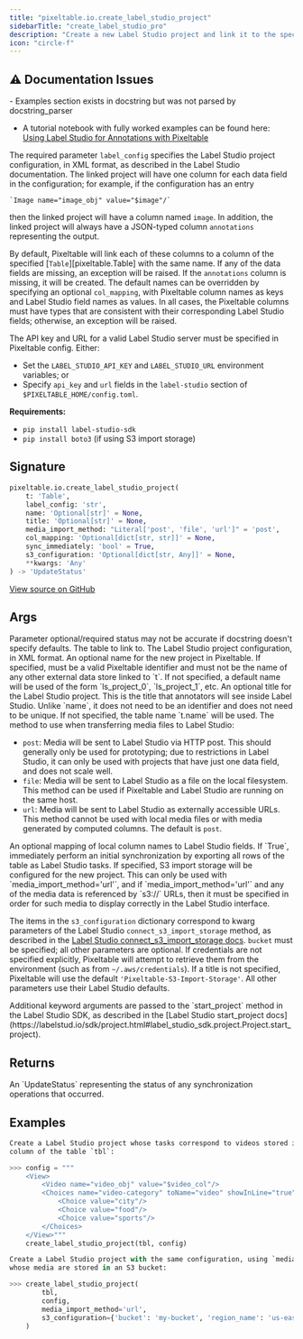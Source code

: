 ```yaml
---
title: "pixeltable.io.create_label_studio_project"
sidebarTitle: "create_label_studio_pro"
description: "Create a new Label Studio project and link it to the specified [`Table`][pixeltable.Table]."
icon: "circle-f"
---
```

## ⚠️ Documentation Issues

<Warning>
- Examples section exists in docstring but was not parsed by docstring_parser
</Warning>

- A tutorial notebook with fully worked examples can be found here: [Using Label Studio for Annotations with Pixeltable](https://pixeltable.readme.io/docs/label-studio)

The required parameter `label_config` specifies the Label Studio project configuration, in XML format, as described in the Label Studio documentation. The linked project will have one column for each data field in the configuration; for example, if the configuration has an entry

    `Image name="image_obj" value="$image"/`

then the linked project will have a column named `image`. In addition, the linked project will always have a JSON-typed column `annotations` representing the output.

By default, Pixeltable will link each of these columns to a column of the specified \[`Table`\]\[pixeltable.Table\] with the same name. If any of the data fields are missing, an exception will be raised. If the `annotations` column is missing, it will be created. The default names can be overridden by specifying an optional `col_mapping`, with Pixeltable column names as keys and Label Studio field names as values. In all cases, the Pixeltable columns must have types that are consistent with their corresponding Label Studio fields; otherwise, an exception will be raised.

The API key and URL for a valid Label Studio server must be specified in Pixeltable config. Either:

- Set the `LABEL_STUDIO_API_KEY` and `LABEL_STUDIO_URL` environment variables; or
- Specify `api_key` and `url` fields in the `label-studio` section of `$PIXELTABLE_HOME/config.toml`.

**Requirements:**

- `pip install label-studio-sdk`
- `pip install boto3` (if using S3 import storage)


## Signature

```python
pixeltable.io.create_label_studio_project(
    t: 'Table',
    label_config: 'str',
    name: 'Optional[str]' = None,
    title: 'Optional[str]' = None,
    media_import_method: "Literal['post', 'file', 'url']" = 'post',
    col_mapping: 'Optional[dict[str, str]]' = None,
    sync_immediately: 'bool' = True,
    s3_configuration: 'Optional[dict[str, Any]]' = None,
    **kwargs: 'Any'
) -> 'UpdateStatus'
```

<a href="https://github.com/pixeltable/pixeltable/blob/main/pixeltable/io/globals.py#L15" target="_self">View source on GitHub</a>

## Args

<Note>
Parameter optional/required status may not be accurate if docstring doesn't specify defaults.
</Note>

<ParamField path="t" type="Table" required>
  The table to link to.


</ParamField>

<ParamField path="label_config" type="str" required>
  The Label Studio project configuration, in XML format.


</ParamField>

<ParamField path="name" type="Optional[str]" >
  An optional name for the new project in Pixeltable. If specified, must be a valid Pixeltable identifier and must not be the name of any other external data store linked to `t`. If not specified, a default name will be used of the form `ls_project_0`, `ls_project_1`, etc.


</ParamField>

<ParamField path="title" type="Optional[str]" >
  An optional title for the Label Studio project. This is the title that annotators will see inside Label Studio. Unlike `name`, it does not need to be an identifier and does not need to be unique. If not specified, the table name `t.name` will be used.


</ParamField>

<ParamField path="media_import_method" type="Literal['post', 'file', 'url']" >
  The method to use when transferring media files to Label Studio:

- `post`: Media will be sent to Label Studio via HTTP post. This should generally only be used for prototyping; due to restrictions in Label Studio, it can only be used with projects that have just one data field, and does not scale well.
- `file`: Media will be sent to Label Studio as a file on the local filesystem. This method can be used if Pixeltable and Label Studio are running on the same host.
- `url`: Media will be sent to Label Studio as externally accessible URLs. This method cannot be used with local media files or with media generated by computed columns. The default is `post`.

</ParamField>

<ParamField path="col_mapping" type="Optional[dict[str, str]]" >
  An optional mapping of local column names to Label Studio fields.


</ParamField>

<ParamField path="sync_immediately" type="bool" >
  If `True`, immediately perform an initial synchronization by exporting all rows of the table as Label Studio tasks.


</ParamField>

<ParamField path="s3_configuration" type="Optional[dict[str, Any]]" >
  If specified, S3 import storage will be configured for the new project. This can only be used with `media_import_method='url'`, and if `media_import_method='url'` and any of the media data is referenced by `s3://` URLs, then it must be specified in order for such media to display correctly in the Label Studio interface.

The items in the `s3_configuration` dictionary correspond to kwarg parameters of the Label Studio `connect_s3_import_storage` method, as described in the [Label Studio connect_s3_import_storage docs](https://labelstud.io/sdk/project.html#label_studio_sdk.project.Project.connect_s3_import_storage). `bucket` must be specified; all other parameters are optional. If credentials are not specified explicitly, Pixeltable will attempt to retrieve them from the environment (such as from `~/.aws/credentials`). If a title is not specified, Pixeltable will use the default `'Pixeltable-S3-Import-Storage'`. All other parameters use their Label Studio defaults.


</ParamField>

<ParamField path="kwargs" type="Any" required>
  Additional keyword arguments are passed to the `start_project` method in the Label Studio SDK, as described in the [Label Studio start_project docs](https://labelstud.io/sdk/project.html#label_studio_sdk.project.Project.start_project).


</ParamField>

## Returns

<ResponseField name="return" type="any" required>
  An `UpdateStatus` representing the status of any synchronization operations that occurred.


</ResponseField>

## Examples

```python
Create a Label Studio project whose tasks correspond to videos stored in the `video_col`
column of the table `tbl`:

>>> config = """
    <View>
        <Video name="video_obj" value="$video_col"/>
        <Choices name="video-category" toName="video" showInLine="true">
            <Choice value="city"/>
            <Choice value="food"/>
            <Choice value="sports"/>
        </Choices>
    </View>"""
    create_label_studio_project(tbl, config)

Create a Label Studio project with the same configuration, using `media_import_method='url'`,
whose media are stored in an S3 bucket:

>>> create_label_studio_project(
        tbl,
        config,
        media_import_method='url',
        s3_configuration={'bucket': 'my-bucket', 'region_name': 'us-east-2'}
    )
```


